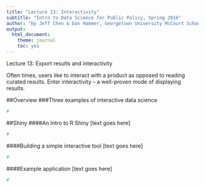 ```yaml
---
title: "Lecture 13: Interactivity"
subtitle: "Intro to Data Science for Public Policy, Spring 2016"
author: "by Jeff Chen & Dan Hammer, Georgetown University McCourt School of Public Policy"
output: 
  html_document: 
    theme: journal
    toc: yes
---
```


Lecture 13: Export results and interactivity

Often times, users like to interact with a product as opposed to reading curated results. Enter interactivity -- a well-proven mode of displaying results.

##Overview
###Three examples of interactive data science
```r
#
```

##Shiny
####An Intro to R Shiny
[text goes here]
```r
#
```

####Building a simple interactive tool
[text goes here]
```r
#
```

####Example application
[text goes here]
```r
#
```
